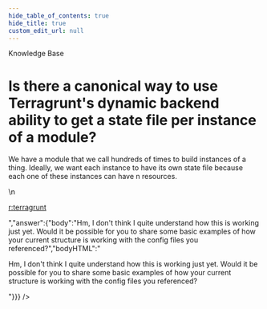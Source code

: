 ```yaml
---
hide_table_of_contents: true
hide_title: true
custom_edit_url: null
---
```



<head>
  <link rel="canonical" href="https://github.com/tnn-tnn-tnn-tnn-tnn-gruntwork-io/knowledge-base/discussions/345" />
</head>

<CenterLayout>
<span className="searchCategory">Knowledge Base</span>
<h1>Is there a canonical way to use Terragrunt&apos;s dynamic backend ability to get a state file per instance of a module?</h1>
<GitHub discussion={{"id":"D_kwDOF8slf84APPOk","number":345,"author":{"login":"rayterrill"},"title":"Is there a canonical way to use Terragrunt's dynamic backend ability to get a state file per instance of a module?","body":"We have a module that we call hundreds of times to build instances of a thing. Ideally, we want each instance to have its own state file because each one of these instances can have n resources.\r\n\r\n[r:terragrunt](https://github.com/tnn-tnn-tnn-tnn-tnn-gruntwork-io/terragrunt)","bodyHTML":"<p dir=\"auto\">We have a module that we call hundreds of times to build instances of a thing. Ideally, we want each instance to have its own state file because each one of these instances can have n resources.</p>\n<p dir=\"auto\"><a href=\"https://github.com/tnn-tnn-tnn-tnn-tnn-gruntwork-io/terragrunt\">r:terragrunt</a></p>","answer":{"body":"Hm, I don't think I quite understand how this is working just yet. Would it be possible for you to share some basic examples of how your current structure is working with the config files you referenced?","bodyHTML":"<p dir=\"auto\">Hm, I don't think I quite understand how this is working just yet. Would it be possible for you to share some basic examples of how your current structure is working with the config files you referenced?</p>"}}} />

</CenterLayout>
  

<!-- ##DOCS-SOURCER-START
{
  "sourcePlugin": "github-discussions",
  "hash": "670ad726d58cf38151ea57ba595a6353"
}
##DOCS-SOURCER-END -->
